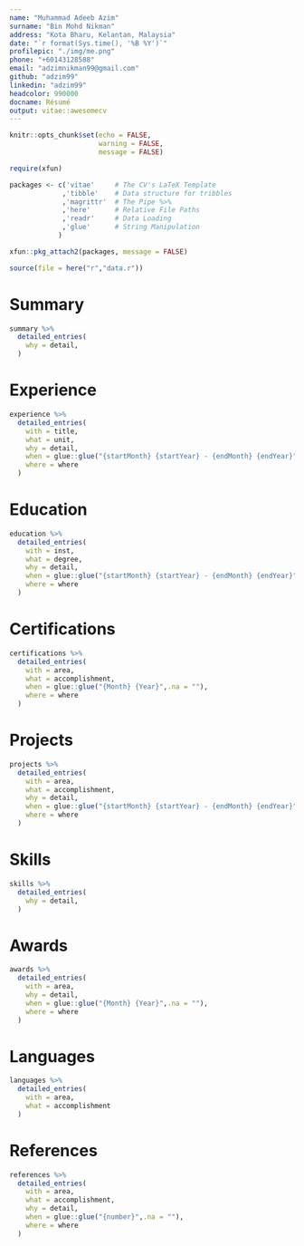 ```yaml
---
name: "Muhammad Adeeb Azim"
surname: "Bin Mohd Nikman"
address: "Kota Bharu, Kelantan, Malaysia"
date: "`r format(Sys.time(), '%B %Y')`"
profilepic: "./img/me.png"
phone: "+60143128588"
email: "adzimnikman99@gmail.com"
github: "adzim99"
linkedin: "adzim99"
headcolor: 990000
docname: Résumé
output: vitae::awesomecv
---
```


```r
knitr::opts_chunk$set(echo = FALSE,
                      warning = FALSE,
                      message = FALSE)

require(xfun)

packages <- c('vitae'     # The CV's LaTeX Template
             ,'tibble'    # Data structure for tribbles
             ,'magrittr'  # The Pipe %>%
             ,'here'      # Relative File Paths
             ,'readr'     # Data Loading
             ,'glue'      # String Manipulation
            )

xfun::pkg_attach2(packages, message = FALSE)

source(file = here("r","data.r"))

```

# Summary

```r

summary %>%
  detailed_entries(
    why = detail,
  )

```

# Experience

```r

experience %>%
  detailed_entries(
    with = title,
    what = unit,
    why = detail,
    when = glue::glue("{startMonth} {startYear} - {endMonth} {endYear}",.na = ""),
    where = where
  )

```

# Education

```r

education %>%
  detailed_entries(
    with = inst,
    what = degree,
    why = detail,
    when = glue::glue("{startMonth} {startYear} - {endMonth} {endYear}",.na = ""),
    where = where
  )

```

# Certifications

```r

certifications %>%
  detailed_entries(
    with = area,
    what = accomplishment,
    when = glue::glue("{Month} {Year}",.na = ""),
    where = where
  )

```

<!-- \newpage -->

# Projects

```r

projects %>%
  detailed_entries(
    with = area,
    what = accomplishment,
    why = detail,
    when = glue::glue("{startMonth} {startYear} - {endMonth} {endYear}",.na = ""),
    where = where
  )

```

# Skills

```r

skills %>%
  detailed_entries(
    why = detail,
  )

```

# Awards

```r

awards %>%
  detailed_entries(
    with = area,
    why = detail,
    when = glue::glue("{Month} {Year}",.na = ""),
    where = where
  )

```

# Languages

```r

languages %>%
  detailed_entries(
    with = area,
    what = accomplishment
  )

```

# References

```r

references %>%
  detailed_entries(
    with = area,
    what = accomplishment,
    why = detail,
    when = glue::glue("{number}",.na = ""),
    where = where
  )

```
